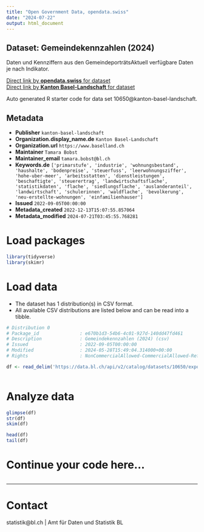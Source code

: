 ```yaml
---
title: "Open Government Data, opendata.swiss"
date: "2024-07-22"
output: html_document
---
```


## Dataset: Gemeindekennzahlen (2024)

Daten und Kennziffern aus den GemeindeporträtsAktuell verfügbare Daten je nach Indikator.

[Direct link by **opendata.swiss** for dataset](https://opendata.swiss/de/dataset/gemeindekennzahlen-2022)<br>
[Direct link by **Kanton Basel-Landschaft** for dataset](https://data.bl.ch/explore/dataset/10650/)

Auto generated R starter code for data set 10650@kanton-basel-landschaft.

## Metadata

- **Publisher** `kanton-basel-landschaft`
- **Organization.display_name.de** `Kanton Basel-Landschaft`
- **Organization.url** `https://www.baselland.ch`
- **Maintainer** `Tamara Bobst`
- **Maintainer_email** `tamara.bobst@bl.ch`
- **Keywords.de** `['primarstufe', 'industrie', 'wohnungsbestand', 'haushalte', 'bodenpreise', 'steuerfuss', 'leerwohnungsziffer', 'hohe-uber-meer', 'arbeitsstatten', 'dienstleistungen', 'beschaftigte', 'steuerertrag', 'landwirtschaftsflache', 'statistikdaten', 'flache', 'siedlungsflache', 'auslanderanteil', 'landwirtschaft', 'schulerinnen', 'waldflache', 'bevolkerung', 'neu-erstellte-wohnungen', 'einfamilienhauser']`
- **Issued** `2022-09-05T00:00:00`
- **Metadata_created** `2022-12-13T15:07:55.857064`
- **Metadata_modified** `2024-07-21T03:45:55.768281`


# Load packages

```r

library(tidyverse)
library(skimr)

```

# Load data

-   The dataset has 1 distribution(s) in CSV format.
-   All available CSV distributions are listed below and can be read into a tibble.

```r

# Distribution 0
# Package_id               : e670b1d3-54b6-4c01-927d-140dd47fd461
# Description              : Gemeindekennzahlen (2024) (csv)
# Issued                   : 2022-09-05T00:00:00
# Modified                 : 2024-05-28T15:49:04.314000+00:00
# Rights                   : NonCommercialAllowed-CommercialAllowed-ReferenceRequired

df <- read_delim('https://data.bl.ch/api/v2/catalog/datasets/10650/exports/csv')



```

# Analyze data

```r

glimpse(df)
str(df)
skim(df)

head(df)
tail(df)

```

# Continue your code here...

```r

```

------------------------------------------------------------------------

# Contact

statistik@bl.ch | Amt für Daten und Statistik BL
